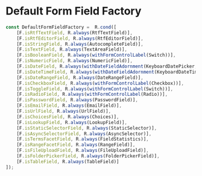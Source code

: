 
<Meta title="Templates/Form Field Factory" />

# Default Form Field Factory

```jsx
const DefaultFormFieldFactory =  R.cond([
	[F.isRtfTextField, R.always(RtfTextField)],
	[F.isRtfEditorField, R.always(RtfEditorField)],
	[F.isStringField, R.always(AutocompleteField)],
	[F.isTextField, R.always(TextAreaField)],
	[F.isBooleanField, R.always(withFormControlLabel(Switch))],
	[F.isNumericField, R.always(NumericField)],
	[F.isDateField, R.always(withDateFieldAdornment(KeyboardDatePicker, DEFAULT_DATE_FORMAT))],
	[F.isDateTimeField, R.always(withDateFieldAdornment(KeyboardDateTimePicker, DEFAULT_DATETIME_FORMAT))],
	[F.isDateRangeField, R.always(DateRangeField)],
	[F.isCheckboxField, R.always(withFormControlLabel(Checkbox))],
	[F.isToggleField, R.always(withFormControlLabel(Switch))],
	[F.isRadioField, R.always(withFormControlLabel(Radio))],
	[F.isPasswordField, R.always(PasswordField)],
	[F.isEmailField, R.always(EmailField)],
	[F.isUrlField, R.always(UrlField)],
	[F.isChoicesField, R.always(Choices)],
	[F.isLookupField, R.always(LookupField)],
	[F.isStaticSelectorField, R.always(StaticSelector)],
	[F.isAsyncSelectorField, R.always(AsyncSelector)],
	[F.isTermsFacetField, R.always(FieldStatistics)],
	[F.isRangeFacetField, R.always(RangeField)],
	[F.isFileUploadField, R.always(FileUploadField)],
	[F.isFolderPickerField, R.always(FolderPickerField)],
	[F.isTableField, R.always(TableField)]
]);
```
